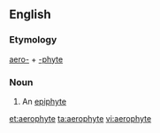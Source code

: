==English==

===Etymology===
[[aero-]] + [[-phyte]]

===Noun===
{{en-noun}}

# An [[epiphyte]]

[[et:aerophyte]]
[[ta:aerophyte]]
[[vi:aerophyte]]